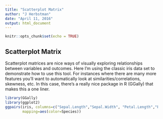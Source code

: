 ```yaml
---
title: "Scatterplot Matrix"
author: "J Herbstman"
date: "April 11, 2016"
output: html_document
---
```


```r
knitr::opts_chunk$set(echo = TRUE)
```

## Scatterplot Matrix

Scatterplot matrices are nice ways of visually exploring relationships between variables and outcomes. Here I'm using the classic iris data set to demonstrate how to use this tool. For instances where there are many more features you'll want to automatically look at similarities/correlations, skewness, etc. In this case, there's a really nice package in R (GGally) that makes this a one liner.  


```r
library(GGally)
library(ggplot2)
ggpairs(iris, columns=c("Sepal.Length","Sepal.Width", "Petal.Length","Petal.Width"),
        mapping=aes(color=Species))
```

